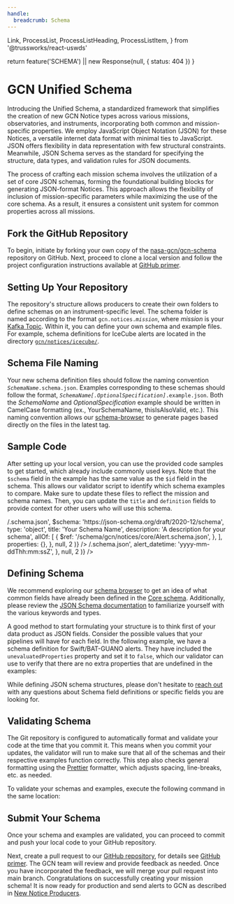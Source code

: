 ```yaml
---
handle:
  breadcrumb: Schema
---
```


  Link,
  ProcessList,
  ProcessListHeading,
  ProcessListItem,
} from '@trussworks/react-uswds'



  return feature('SCHEMA') || new Response(null, { status: 404 })
}

# GCN Unified Schema

Introducing the Unified Schema, a standardized framework that simplifies the creation of new GCN Notice types across various missions, observatories, and instruments, incorporating both common and mission-specific properties. We employ JavaScript Object Notation (JSON) for these Notices, a versatile internet data format with minimal ties to JavaScript. JSON offers flexibility in data representation with few structural constraints. Meanwhile, JSON Schema serves as the standard for specifying the structure, data types, and validation rules for JSON documents.

The process of crafting each mission schema involves the utilization of a set of core JSON schemas, forming the foundational building blocks for generating JSON-format Notices. This approach allows the flexibility of inclusion of mission-specific parameters while maximizing the use of the core schema. As a result, it ensures a consistent unit system for common properties across all missions.

## Fork the GitHub Repository

To begin, initiate by forking your own copy of the [nasa-gcn/gcn-schema](https://github.com/nasa-gcn/gcn-schema) repository on GitHub. Next, proceed to clone a local version and follow the project configuration instructions available at [GitHub primer](/docs/contributing/github).

## Setting Up Your Repository

The repository's structure allows producers to create their own folders to define schemas on an instrument-specific level. The schema folder is named according to the format <code>gcn.notices.<i>mission</i></code>, where <i>mission</i> is your [Kafka Topic](/docs/notices/producers). Within it, you can define your own schema and example files. For example, schema definitions for IceCube alerts are located in the directory [`gcn/notices/icecube/`](https://github.com/nasa-gcn/gcn-schema/tree/main/gcn/notices/icecube).

## Schema File Naming

Your new schema definition files should follow the naming convention <code><i>SchemaName</i>.schema.json</code>.
Examples corresponding to these schemas should follow the format, <code><i>SchemaName[.OptionalSpecification]</i>.example.json</code>. Both the <i>SchemaName</i> and <i>OptionalSpecification</i> example should be written in CamelCase formatting (ex., YourSchemaName, thisIsAlsoValid, etc.). This naming convention allows our [schema-browser](/docs/schema/stable/gcn) to generate pages based directly on the files in the latest tag.

## Sample Code

After setting up your local version, you can use the provided code samples to get started, which already include commonly used keys. Note that the `$schema` field in the example has the same value as the `$id` field in the schema.
This allows our validator script to identify which schema examples to compare. Make sure to update these files to reflect the mission and schema names. Then, you can update the `title` and `definition` fields to provide context for other users who will use this schema.

<Tabs>
  <Tab label="Sample.schema.json">
    <Highlight
      language="json"
      code={JSON.stringify(
        {
          $id: 'https://gcn.nasa.gov/schema/main/gcn/notices/<mission>/<schema name>.schema.json',
          $schema: 'https://json-schema.org/draft/2020-12/schema',
          type: 'object',
          title: 'Your Schema Name',
          description: 'A description for your schema',
          allOf: [
            {
              $ref: '/schema/gcn/notices/core/Alert.schema.json',
            },
          ],
          properties: {},
        },
        null,
        2
      )}
    />
  </Tab>
  <Tab label="Sample.example.json">
    <Highlight
      language="json"
      code={JSON.stringify(
        {
          $schema:
            'https://gcn.nasa.gov/schema/main/gcn/notices/<mission>/<schema name>.schema.json',
          alert_datetime: 'yyyy-mm-ddThh:mm:ssZ',
        },
        null,
        2
      )}
    />
  </Tab>
</Tabs>

## Defining Schema

We recommend exploring our [schema browser](/docs/schema/stable/gcn) to get an idea of what common fields have already been defined in the [Core schema](https://github.com/nasa-gcn/gcn-schema/tree/main/gcn/notices/core). Additionally, please review the [JSON Schema documentation](https://json-schema.org/) to familiarize yourself with the various keywords and types.

A good method to start formulating your structure is to think first of your data product as JSON fields. Consider the possible values that your pipelines will have for each field. In the following example, we have a schema definition for Swift/BAT-GUANO alerts. They have included the `unevaluatedProperties` property and set it to `false`, which our validator can use to verify that there are no extra properties that are undefined in the examples:

<Tabs>
  <Tab label="Alert.schema.json">
    <Highlight
      language="json"
      code={JSON.stringify(
        {
          $id: 'https://gcn.nasa.gov/schema/main/gcn/notices/swift/bat/guano/alert.schema.json',
          $schema: 'https://json-schema.org/draft/2020-12/schema',
          title: 'Swift/BAT-GUANO Alert',
          description:
            'Candidate gamma-ray transient reported from the BAT-GUANO targeted search',
          type: 'object',
          allOf: [
            {
              $ref: '/schema/gcn/notices/core/Alert.schema.json',
            },
            {
              $ref: '/schema/gcn/notices/core/Event.schema.json',
            },
            {
              $ref: '/schema/gcn/notices/core/DateTime.schema.json',
            },
            {
              $ref: '/schema/gcn/notices/core/Localization.schema.json',
            },
            {
              $ref: '/schema/gcn/notices/core/Statistics.schema.json',
            },
            {
              $ref: '/schema/gcn/notices/core/Reporter.schema.json',
            },
            {
              $ref: '/schema/gcn/notices/core/AdditionalInfo.schema.json',
            },
          ],
          properties: {
            $schema: true,
            follow_up_event: {
              type: 'string',
              description:
                'Name or trigger time of the external trigger that launched the search.',
            },
            follow_up_type: {
              type: 'string',
              description:
                'Type of external trigger that launched the search, eg GW, neutrino, etc.',
            },
          },
          unevaluatedProperties: false,
        },
        null,
        2
      )}
    />
  </Tab>
  <Tab label="Alert.example.json">
    <Highlight
      language="json"
      code={JSON.stringify(
        {
          $schema:
            'https://gcn.nasa.gov/schema/main/gcn/notices/swift/bat/guano/alert.schema.json',
          mission: 'Swift',
          instrument: 'BAT-GUANO',
          messenger: 'EM',
          record_number: 1,
          alert_datetime: '2023-01-01T03:24:36.0Z',
          alert_tense: 'current',
          alert_type: 'initial',
          trigger_time: '2022-12-31T21:46:05.13Z',
          rate_snr: 15.8,
          rate_duration: 0.256,
          rate_energy_range: [15, 350],
          classification: { GRB: 1 },
          far: 0.00001,
          follow_up_event: 'Fermi 694215970',
          follow_up_type: 'GRB',
          data_archive_page:
            'https://guano.swift.psu.edu/trigger_report?id=694215995',
          id: ['694215995'],
        },
        null,
        2
      )}
    />
  </Tab>
</Tabs>

While defining JSON schema structures, please don't hesitate to [reach out](https://gcn.nasa.gov/contact) with any
questions about Schema field definitions or specific fields you are looking for.

## Validating Schema

The Git repository is configured to automatically format and validate your code at the time that you commit it. This means when you commit your updates, the validator will run to make sure that all of the schemas and their respective examples function correctly. This step also checks general formatting using the [Prettier](https://prettier.io/) formatter, which adjusts spacing, line-breaks, etc. as needed.

To validate your schemas and examples, execute the following command in the same location:

<Highlight language="sh" code="npm run validate" />

## Submit Your Schema

Once your schema and examples are validated, you can proceed to commit and push your local code to your GitHub repository.

Next, create a pull request to our [GitHub repository](https://github.com/nasa-gcn/gcn-schema), for details see [GitHub primer](/docs/contributing/github). The GCN team will review and provide feedback as needed. Once you have incorporated the feedback, we will merge your pull request into main branch. Congratulations on successfully creating your mission schema! It is now ready for production and send alerts to GCN as described in [New Notice Producers](/docs/notices/producers).
